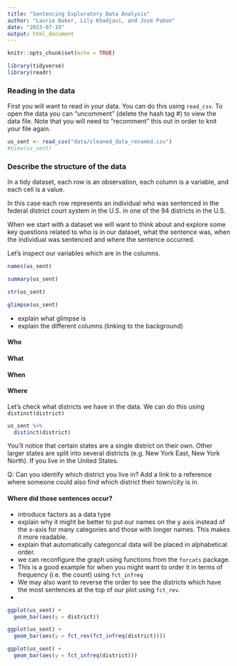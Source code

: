 ```yaml
---
title: "Sentencing Exploratory Data Analysis"
author: "Laurie Baker, Lily Khadjavi, and José Pabon"
date: "2023-07-19"
output: html_document
---
```


```r
knitr::opts_chunk$set(echo = TRUE)
```

```r
library(tidyverse)
library(readr)
```

### Reading in the data

First you will want to read in your data. You can do this using `read_csv`. To open the data you can "uncomment" (delete the hash tag #) to view the data file. Note that you will need to "recomment" this out in order to knit your file again.

```r

us_sent <- read_csv("data/cleaned_data_renamed.csv")
#View(us_sent)
```

### Describe the structure of the data

In a tidy dataset, each row is an observation, each column is a variable, and each cell is a value.

In this case each row represents an individual who was sentenced in the federal district court system in the U.S. in one of the 94 districts in the U.S.

When we start with a dataset we will want to think about and explore some key questions related to who is in our dataset, what the sentence was, when the individual was sentenced and where the sentence occurred.

Let's inspect our variables which are in the columns.

```r
names(us_sent)

summary(us_sent)

str(us_sent)

glimpse(us_sent)
```

- explain what glimpse is
- explain the different columns (linking to the background)

#### Who



#### What

#### When

#### Where


Let's check what districts we have in the data. We can do this using `distinct(district)`

```r
us_sent %>%
  distinct(district)
```
You'll notice that certain states are a single district on their own. Other larger states are split into several districts (e.g. New York East, New York North). If you live in the United States. 

Q: Can you identify which district you live in? Add a link to a reference where someone could also find which district their town/city is in. 

#### Where did those sentences occur?

- introduce factors as a data type
- explain why it might be better to put our names on the y axis instead of the x-axis for many categories and those with longer names. This makes it more readable. 
- explain that automatically categorical data will be placed in alphabetical order.
- we can reconfigure the graph using functions from the `forcats` package.
- This is a good example for when you might want to order it in terms of frequency (i.e. the count) using `fct_infreq`
- We may also want to reverse the order to see the districts which have the most sentences at the top of our plot using `fct_rev`.
- 

```r
ggplot(us_sent) +
  geom_bar(aes(y = district))
```

```r
ggplot(us_sent) +
  geom_bar(aes(y = fct_rev(fct_infreq(district))))
```
```r
ggplot(us_sent) +
  geom_bar(aes(y = fct_infreq(district)))
```

### 


###


###

